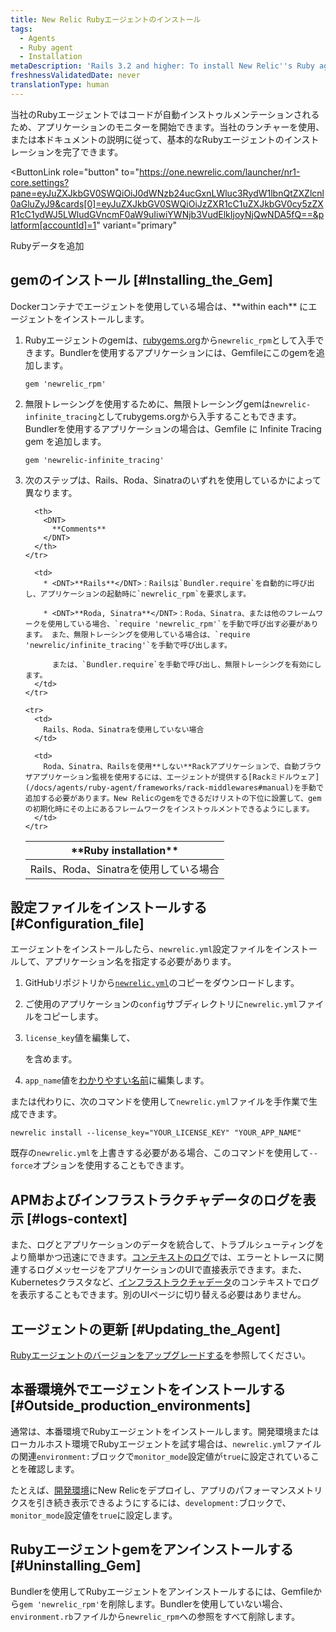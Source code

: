 ```yaml
---
title: New Relic Rubyエージェントのインストール
tags:
  - Agents
  - Ruby agent
  - Installation
metaDescription: 'Rails 3.2 and higher: To install New Relic''s Ruby agent as a gem, start here.'
freshnessValidatedDate: never
translationType: human
---
```


当社のRubyエージェントではコードが自動インストゥルメンテーションされるため、アプリケーションのモニターを開始できます。当社のランチャーを使用、または本ドキュメントの説明に従って、基本的なRubyエージェントのインストレーションを完了できます。

<ButtonLink
  role="button"
  to="https://one.newrelic.com/launcher/nr1-core.settings?pane=eyJuZXJkbGV0SWQiOiJ0dWNzb24ucGxnLWluc3RydW1lbnQtZXZlcnl0aGluZyJ9&cards[0]=eyJuZXJkbGV0SWQiOiJzZXR1cC1uZXJkbGV0cy5zZXR1cC1ydWJ5LWludGVncmF0aW9uIiwiYWNjb3VudElkIjoyNjQwNDA5fQ==&platform[accountId]=1"
  variant="primary"
>
  Rubyデータを追加
</ButtonLink>

## gemのインストール [#Installing_the_Gem]

<Callout variant="important">
  Dockerコンテナでエージェントを使用している場合は、<DNT>**within each**</DNT> にエージェントをインストールします。
</Callout>

1. Rubyエージェントのgemは、[rubygems.org](https://rubygems.org/)から`newrelic_rpm`として入手できます。Bundlerを使用するアプリケーションには、Gemfileにこのgemを追加します。

   ```
   gem 'newrelic_rpm'
   ```

2. 無限トレーシングを使用するために、無限トレーシングgemは`newrelic-infinite_tracing`としてrubygems.orgから入手することもできます。Bundlerを使用するアプリケーションの場合は、Gemfile に Infinite Tracing gem を追加します。

   ```
   gem 'newrelic-infinite_tracing'
   ```

3. 次のステップは、Rails、Roda、Sinatraのいずれを使用しているかによって異なります。

   <table>
     <thead>
       <tr>
         <th style={{ width: "200px" }}>
           <DNT>
             **Ruby installation**
           </DNT>
         </th>

         <th>
           <DNT>
             **Comments**
           </DNT>
         </th>
       </tr>
     </thead>

     <tbody>
       <tr>
         <td>
           Rails、Roda、Sinatraを使用している場合
         </td>

         <td>
           * <DNT>**Rails**</DNT>：Railsは`Bundler.require`を自動的に呼び出し、アプリケーションの起動時に`newrelic_rpm`を要求します。

           * <DNT>**Roda, Sinatra**</DNT>：Roda、Sinatra、または他のフレームワークを使用している場合、`require 'newrelic_rpm'`を手動で呼び出す必要があります。 また、無限トレーシングを使用している場合は、`require 'newrelic/infinite_tracing'`を手動で呼び出します。

             または、`Bundler.require`を手動で呼び出し、無限トレーシングを有効にします。
         </td>
       </tr>

       <tr>
         <td>
           Rails、Roda、Sinatraを使用していない場合
         </td>

         <td>
           Roda、Sinatra、Railsを使用**しない**Rackアプリケーションで、自動ブラウザアプリケーション監視を使用するには、エージェントが提供する[Rackミドルウェア](/docs/agents/ruby-agent/frameworks/rack-middlewares#manual)を手動で追加する必要があります。New Relicのgemをできるだけリストの下位に設置して、gemの初期化時にその上にあるフレームワークをインストゥルメントできるようにします。
         </td>
       </tr>
     </tbody>
   </table>

## 設定ファイルをインストールする [#Configuration_file]

エージェントをインストールしたら、`newrelic.yml`設定ファイルをインストールして、アプリケーション名を指定する必要があります。

1. GitHubリポジトリから[`newrelic.yml`](https://github.com/newrelic/newrelic-ruby-agent/blob/dev/newrelic.yml)のコピーをダウンロードします。

2. ご使用のアプリケーションの`config`サブディレクトリに`newrelic.yml`ファイルをコピーします。

3. `license_key`値を編集して、

   <InlinePopover type="licenseKey"/>

   を含めます。

4. `app_name`値を[わかりやすい名前](/docs/agents/manage-apm-agents/app-naming/name-your-application)に編集します。

または代わりに、次のコマンドを使用して`newrelic.yml`ファイルを手作業で生成できます。

```
newrelic install --license_key="YOUR_LICENSE_KEY" "YOUR_APP_NAME"
```

既存の`newrelic.yml`を上書きする必要がある場合、このコマンドを使用して`--force`オプションを使用することもできます。

<InstallFeedback/>

## APMおよびインフラストラクチャデータのログを表示 [#logs-context]

また、ログとアプリケーションのデータを統合して、トラブルシューティングをより簡単かつ迅速にできます。[コンテキストのログ](/docs/logs/logs-context/configure-logs-context-ruby/)では、エラーとトレースに関連するログメッセージをアプリケーションのUIで直接表示できます。また、Kubernetesクラスタなど、[インフラストラクチャデータ](/docs/logs/forward-logs/forward-your-logs-using-infrastructure-agent/)のコンテキストでログを表示することもできます。別のUIページに切り替える必要はありません。

## エージェントの更新 [#Updating_the_Agent]

[Rubyエージェントのバージョンをアップグレードする](/docs/agents/ruby-agent/installation/upgrade-ruby-agent-versions)を参照してください。

## 本番環境外でエージェントをインストールする [#Outside_production_environments]

通常は、本番環境でRubyエージェントをインストールします。開発環境またはローカルホスト環境でRubyエージェントを試す場合は、`newrelic.yml`ファイルの関連`environment:`ブロックで`monitor_mode`設定値が`true`に設定されていることを確認します。

たとえば、[開発環境](/docs/ruby/developer-mode)にNew Relicをデプロイし、アプリのパフォーマンスメトリクスを引き続き表示できるようにするには、`development:`ブロックで、`monitor_mode`設定値を`true`に設定します。

## Rubyエージェントgemをアンインストールする [#Uninstalling_Gem]

Bundlerを使用してRubyエージェントをアンインストールするには、Gemfileから`gem 'newrelic_rpm'`を削除します。Bundlerを使用していない場合、`environment.rb`ファイルから`newrelic_rpm`への参照をすべて削除します。